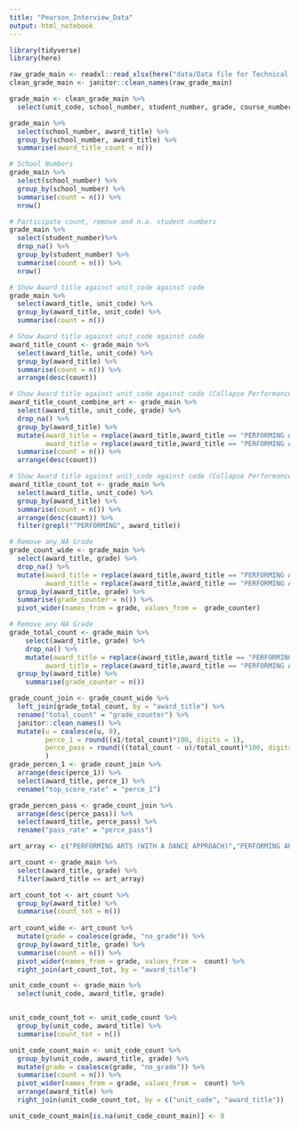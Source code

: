 ```yaml
---
title: "Pearson_Interview_Data"
output: html_notebook
---
```


```r
library(tidyverse)
library(here)
```

```r
raw_grade_main <- readxl::read_xlsx(here("data/Data file for Technical Data Analyst presentation May 2022.xlsx"))
clean_grade_main <- janitor::clean_names(raw_grade_main)
```

```r
grade_main <- clean_grade_main %>% 
  select(unit_code, school_number, student_number, grade, course_number, btec_title_code, booking_dtime_trunc, award_title, linked_unit_code, total_internal_unit_grades)
```

```r
grade_main %>% 
  select(school_number, award_title) %>% 
  group_by(school_number, award_title) %>% 
  summarise(award_title_count = n())

# School Numbers
grade_main %>% 
  select(school_number) %>% 
  group_by(school_number) %>% 
  summarise(count = n()) %>% 
  nrow()

# Participate count, remove and n.a. student numbers
grade_main %>% 
  select(student_number)%>% 
  drop_na() %>% 
  group_by(student_number) %>% 
  summarise(count = n()) %>% 
  nrow()


```

```r
# Show Award title against unit_code against code
grade_main %>% 
  select(award_title, unit_code) %>% 
  group_by(award_title, unit_code) %>% 
  summarise(count = n())
```
```r
# Show Award title against unit_code against code
award_title_count <- grade_main %>% 
  select(award_title, unit_code) %>% 
  group_by(award_title) %>% 
  summarise(count = n()) %>% 
  arrange(desc(count))
```

```r
# Show Award title against unit_code against code (Collapse Performance Art)
award_title_count_combine_art <- grade_main %>% 
  select(award_title, unit_code, grade) %>% 
  drop_na() %>% 
  group_by(award_title) %>% 
  mutate(award_title = replace(award_title,award_title == "PERFORMING ARTS (WITH A DANCE APPROACH)","PERFORMING ARTS" ),
         award_title = replace(award_title,award_title == "PERFORMING ARTS (WITH A PRODUCTION APPROACH)", "PERFORMING ARTS" )) %>% 
  summarise(count = n()) %>% 
  arrange(desc(count))

```

```r

# Show Award title against unit_code against code (Collapse Performance Art)
award_title_count_tot <- grade_main %>% 
  select(award_title, unit_code) %>% 
  group_by(award_title) %>% 
  summarise(count = n()) %>% 
  arrange(desc(count)) %>% 
  filter(grepl("^PERFORMING", award_title))

```


```r
# Remove any NA Grade
grade_count_wide <- grade_main %>% 
  select(award_title, grade) %>% 
  drop_na() %>% 
  mutate(award_title = replace(award_title,award_title == "PERFORMING ARTS (WITH A DANCE APPROACH)","PERFORMING ARTS" ),
         award_title = replace(award_title,award_title == "PERFORMING ARTS (WITH A PRODUCTION APPROACH)", "PERFORMING ARTS" )) %>% 
  group_by(award_title, grade) %>% 
  summarise(grade_counter = n()) %>% 
  pivot_wider(names_from = grade, values_from =  grade_counter)

```

```r
# Remove any NA Grade
grade_total_count <- grade_main %>% 
    select(award_title, grade) %>% 
    drop_na() %>% 
    mutate(award_title = replace(award_title,award_title == "PERFORMING ARTS (WITH A DANCE APPROACH)","PERFORMING ARTS" ),
         award_title = replace(award_title,award_title == "PERFORMING ARTS (WITH A PRODUCTION APPROACH)", "PERFORMING ARTS" )) %>%
  group_by(award_title) %>% 
    summarise(grade_counter = n())

grade_count_join <- grade_count_wide %>% 
  left_join(grade_total_count, by = "award_title") %>% 
  rename("total_count" = "grade_counter") %>% 
  janitor::clean_names() %>% 
  mutate(u = coalesce(u, 0),
         perce_1 = round((x1/total_count)*100, digits = 1),
         perce_pass = round(((total_count - u)/total_count)*100, digits = 1)
         )
grade_percen_1 <- grade_count_join %>% 
  arrange(desc(perce_1)) %>% 
  select(award_title, perce_1) %>% 
  rename("top_score_rate" = "perce_1")

grade_percen_pass <- grade_count_join %>% 
  arrange(desc(perce_pass)) %>% 
  select(award_title, perce_pass) %>% 
  rename("pass_rate" = "perce_pass")

```

```r
art_array <- c("PERFORMING ARTS (WITH A DANCE APPROACH)","PERFORMING ARTS", "PERFORMING ARTS (WITH A PRODUCTION APPROACH)")

art_count <- grade_main %>% 
  select(award_title, grade) %>% 
  filter(award_title == art_array)

art_count_tot <- art_count %>% 
  group_by(award_title) %>% 
  summarise(count_tot = n())
  
art_count_wide <- art_count %>% 
  mutate(grade = coalesce(grade, "no_grade")) %>% 
  group_by(award_title, grade) %>% 
  summarise(count = n()) %>% 
  pivot_wider(names_from = grade, values_from =  count) %>% 
  right_join(art_count_tot, by = "award_title")
```

```r



unit_code_count <- grade_main %>% 
  select(unit_code, award_title, grade)


unit_code_count_tot <- unit_code_count %>% 
  group_by(unit_code, award_title) %>% 
  summarise(count_tot = n())

unit_code_count_main <- unit_code_count %>% 
  group_by(unit_code, award_title, grade) %>% 
  mutate(grade = coalesce(grade, "no_grade")) %>% 
  summarise(count = n()) %>% 
  pivot_wider(names_from = grade, values_from =  count) %>% 
  arrange(award_title) %>% 
  right_join(unit_code_count_tot, by = c("unit_code", "award_title"))

unit_code_count_main[is.na(unit_code_count_main)] <- 0
```

